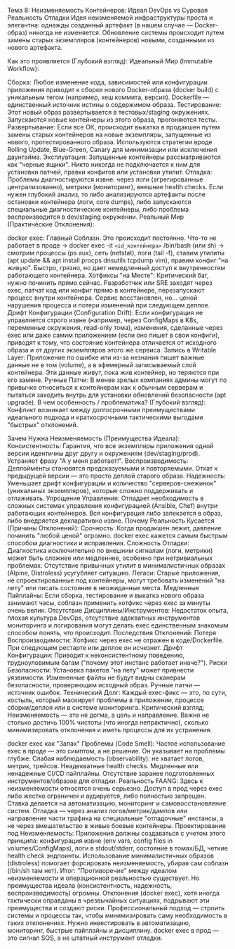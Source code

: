 Тема 8: Неизменяемость Контейнеров: Идеал DevOps vs Суровая Реальность Отладки
Идея неизменяемой инфраструктуры проста и элегантна: однажды созданный артефакт (в нашем случае — Docker-образ) никогда не изменяется. Обновление системы происходит путем замены старых экземпляров (контейнеров) новыми, созданными из нового артефакта.

Как это проявляется (Глубокий взгляд):
Идеальный Мир (Immutable Workflow):

Сборка: Любое изменение кода, зависимостей или конфигурации приложения приводит к сборке нового Docker-образа (docker build) с уникальным тегом (например, хеш коммита, версия). Dockerfile — единственный источник истины о содержимом образа.
Тестирование: Этот новый образ развертывается в тестовых/staging окружениях. Запускаются новые контейнеры из этого образа, прогоняются тесты.
Развертывание: Если все ОК, происходит выкатка в продакшен путем замены старых контейнеров на новые экземпляры, запущенные из нового, протестированного образа. Используются стратегии вроде Rolling Update, Blue-Green, Canary для минимизации или исключения даунтайма.
Эксплуатация: Запущенные контейнеры рассматриваются как "черные ящики". Никто никогда не подключается к ним для установки патчей, правки конфигов или установки утилит.
Отладка: Проблемы диагностируются извне: через логи (агрегированные централизованно), метрики (мониторинг), внешние health checks. Если нужен глубокий анализ, то либо анализируются артефакты после остановки контейнера (логи, core dumps), либо запускаются специальные диагностические контейнеры, либо проблема воспроизводится в dev/staging окружении.
Реальный Мир (Практические Отклонения):

docker exec: Главный Соблазн. Это происходит постоянно. Что-то не работает в проде -> docker exec -it `<id_контейнера>` /bin/bash (или sh) -> смотрим процессы (ps aux), сеть (netstat), логи (tail -f), ставим утилиты (apt update && apt install procps dnsutils tcpdump vim), правим конфиг "на живую". Быстро, грязно, но дает немедленный доступ к внутренностям работающего контейнера.
Хотфиксы "на Месте": Критический баг, нужно починить прямо сейчас. Разработчик или SRE заходят через exec, патчат код или конфиг прямо в контейнере, перезапускают процесс внутри контейнера. Сервис восстановлен, но... ценой нарушения процесса и потери изменений при следующем деплое.
Дрифт Конфигурации (Configuration Drift): Если конфигурация не управляется строго извне (например, через ConfigMaps в K8s, переменные окружения, read-only тома), изменения, сделанные через exec или даже самим приложением (если оно пишет в свои конфиги), приводят к тому, что состояние контейнера отличается от исходного образа и от других экземпляров этого же сервиса.
Запись в Writable Layer: Приложение по ошибке или из-за незнания пишет важные данные не в том (volume), а в эфемерный записываемый слой контейнера. Эти данные живут, пока жив контейнер, но теряются при его замене.
Ручные Патчи: В менее зрелых компаниях админы могут по привычке относиться к контейнерам как к обычным серверам и пытаться заходить внутрь для установки обновлений безопасности (apt upgrade).
В чем особенность / проблематика? (Глубокий взгляд):
Конфликт возникает между долгосрочными преимуществами идеального подхода и краткосрочными тактическими выгодами "быстрых" отклонений.

Зачем Нужна Неизменяемость (Преимущества Идеала):
Консистентность: Гарантия, что все экземпляры приложения одной версии идентичны друг другу и окружениям (dev/staging/prod). Устраняет фразу "А у меня работает!".
Воспроизводимость: Деплойменты становятся предсказуемыми и повторяемыми. Откат к предыдущей версии — это просто деплой старого образа.
Надежность: Уменьшает дрифт конфигурации и количество "серверов-снежинок" (уникальных экземпляров), которые сложно поддерживать и отлаживать.
Упрощение Управления: Отпадает необходимость в сложных системах управления конфигурацией (Ansible, Chef) внутри работающих контейнеров. Вся конфигурация либо запекается в образ, либо внедряется декларативно извне.
Почему Реальность Кусается (Причины Отклонений):
Срочность: Когда продакшен лежит, давление починить "любой ценой" огромно. docker exec кажется самым быстрым способом диагностики и исправления.
Сложность Отладки: Диагностика исключительно по внешним сигналам (логи, метрики) может быть сложнее или медленнее, особенно при нетривиальных проблемах. Отсутствие привычных утилит в минималистичных образах (Alpine, Distroless) усугубляет ситуацию.
Легаси: Старые приложения, не спроектированные под контейнеры, могут требовать изменений "на лету" или писать состояние в неожиданные места.
Медленные Пайплайны: Если сборка, тестирование и выкатка нового образа занимают часы, соблазн применить хотфикс через exec за минуты очень велик.
Отсутствие Дисциплины/Инструментов: Недостаток опыта, плохая культура DevOps, отсутствие адекватных инструментов мониторинга и логирования могут делать exec единственным знакомым способом понять, что происходит.
Последствия Отклонений:
Потеря Воспроизводимости: Хотфикс через exec не отражен в коде/Dockerfile. При следующем рестарте или деплое он исчезнет.
Дрифт Конфигурации: Приводит к неконсистентному поведению, трудноуловимым багам ("почему этот инстанс работает иначе?").
Риски Безопасности: Установка пакетов "на лету" может привнести уязвимости. Измененные файлы не будут видны сканерам безопасности, проверяющим исходный образ. Ручные патчи — источник ошибок.
Технический Долг: Каждый exec-фикс — это, по сути, костыль, который маскирует проблемы в приложении, процессе сборки/деплоя или в системе мониторинга.
Критический взгляд:
Неизменяемость — это не догма, а цель и направление. Важно не столько достичь 100% чистоты (что иногда непрактично), сколько минимизировать отклонения и иметь процессы для их устранения.

docker exec как "Запах" Проблемы (Code Smell): Частое использование exec в проде — это симптом, а не решение. Он указывает на проблемы глубже:
Слабая наблюдаемость (observability): не хватает логов, метрик, трейсов.
Неадекватные health checks.
Медленные или ненадежные CI/CD пайплайны.
Отсутствие заранее подготовленных инструментов/образов для отладки.
Реальность FAANG: Здесь к неизменяемости относятся очень серьезно. Доступ в прод через exec либо жестко ограничен и аудируется, либо полностью запрещен. Ставка делается на автоматизацию, мониторинг и самовосстановление систем. Отладка — через анализ логов/метрик/дампов или направление части трафика на специальные "отладочные" инстансы, а не через вмешательство в живые боевые контейнеры.
Проектирование под Неизменяемость: Приложения должны создаваться с учетом этого принципа: конфигурация извне (env vars, config files in volumes/ConfigMaps), логи в stdout/stderr, состояние в томах/БД, четкие health check эндпоинты. Использование минималистичных образов (distroless) помогает форсировать неизменяемость, убирая сам соблазн (/bin/sh там нет).
Итог: "Противоречие" между идеалом неизменяемости и операционной реальностью существует. Но преимущества идеала (консистентность, надежность, воспроизводимость) огромны. Отклонения (docker exec), хотя иногда тактически оправданы в чрезвычайных ситуациях, подрывают эти преимущества и создают риски. Профессиональный подход — строить системы и процессы так, чтобы минимизировать саму необходимость в таких отклонениях. Нужно инвестировать в автоматизацию, мониторинг, быстрые пайплайны и дисциплину. docker exec в прод — это сигнал SOS, а не штатный инструмент отладки.
